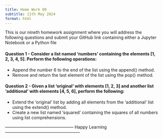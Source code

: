 ```yaml
---
title: Home Work 09
subtitle: 11th May 2024
format: html
---
```


This is our nineth homework assignment where you will address the following questions and submit your GitHub link containing either a Jupyter Notebook or a Python file

#### Question 1 - Consider a list named 'numbers' containing the elements [1, 2, 3, 4, 5]. Perform the following operations:

-  Append the number 6 to the end of the list using the append() method.
-  Remove and return the last element of the list using the pop() method.


#### Question 2 - Given a list 'original' with elements [1, 2, 3] and another list 'additional' with elements [4, 5, 6], perform the following:

-  Extend the 'original' list by adding all elements from the 'additional' list using the extend() method.
-  Create a new list named 'squared' containing the squares of all numbers using list comprehensions.


------------------------------------------------ Happy Learning -----------------------------------------------------

```{=html}
<script src="https://giscus.app/client.js"
        data-repo="ArunKoundinya/AIBasicswithAK"
        data-repo-id="R_kgDOLXPVRw"
        data-category="General"
        data-category-id="DIC_kwDOLXPVR84CdeVx"
        data-mapping="pathname"
        data-strict="0"
        data-reactions-enabled="1"
        data-emit-metadata="0"
        data-input-position="bottom"
        data-theme="purple_dark"
        data-lang="en"
        crossorigin="anonymous"
        async>
</script>
```